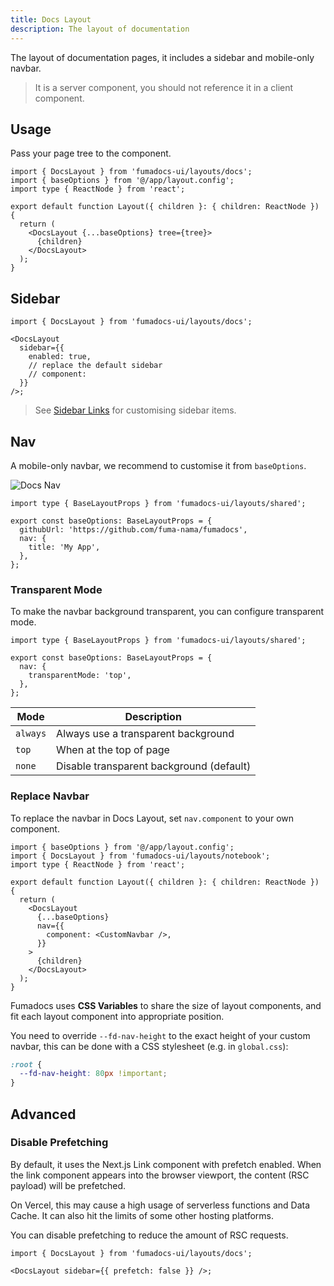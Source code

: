 ```yaml
---
title: Docs Layout
description: The layout of documentation
---
```


The layout of documentation pages, it includes a sidebar and mobile-only navbar.

> It is a server component, you should not reference it in a client component.

## Usage

Pass your page tree to the component.

```tsx title="layout.tsx"
import { DocsLayout } from 'fumadocs-ui/layouts/docs';
import { baseOptions } from '@/app/layout.config';
import type { ReactNode } from 'react';

export default function Layout({ children }: { children: ReactNode }) {
  return (
    <DocsLayout {...baseOptions} tree={tree}>
      {children}
    </DocsLayout>
  );
}
```

<AutoTypeTable
  path="./content/docs/ui/props.ts"
  type="Omit<DocsLayoutProps, 'children' | 'disableThemeSwitch'>"
/>

## Sidebar

```tsx title="layout.tsx"
import { DocsLayout } from 'fumadocs-ui/layouts/docs';

<DocsLayout
  sidebar={{
    enabled: true,
    // replace the default sidebar
    // component:
  }}
/>;
```

> See [Sidebar Links](/docs/ui/navigation/sidebar) for customising sidebar items.

<AutoTypeTable path="./content/docs/ui/props.ts" name="SidebarProps" />

## Nav

A mobile-only navbar, we recommend to customise it from `baseOptions`.

<div className='max-w-[460px] mx-auto'>

![Docs Nav](/docs/docs-nav.png)

</div>

```tsx
import type { BaseLayoutProps } from 'fumadocs-ui/layouts/shared';

export const baseOptions: BaseLayoutProps = {
  githubUrl: 'https://github.com/fuma-nama/fumadocs',
  nav: {
    title: 'My App',
  },
};
```

<AutoTypeTable
  path="./content/docs/ui/props.ts"
  type="Omit<NavbarProps, 'children'>"
/>

### Transparent Mode

To make the navbar background transparent, you can configure transparent mode.

```tsx
import type { BaseLayoutProps } from 'fumadocs-ui/layouts/shared';

export const baseOptions: BaseLayoutProps = {
  nav: {
    transparentMode: 'top',
  },
};
```

| Mode     | Description                              |
| -------- | ---------------------------------------- |
| `always` | Always use a transparent background      |
| `top`    | When at the top of page                  |
| `none`   | Disable transparent background (default) |

### Replace Navbar

To replace the navbar in Docs Layout, set `nav.component` to your own component.

```tsx title="layout.tsx"
import { baseOptions } from '@/app/layout.config';
import { DocsLayout } from 'fumadocs-ui/layouts/notebook';
import type { ReactNode } from 'react';

export default function Layout({ children }: { children: ReactNode }) {
  return (
    <DocsLayout
      {...baseOptions}
      nav={{
        component: <CustomNavbar />,
      }}
    >
      {children}
    </DocsLayout>
  );
}
```

Fumadocs uses **CSS Variables** to share the size of layout components, and fit each layout component into appropriate position.

You need to override `--fd-nav-height` to the exact height of your custom navbar, this can be done with a CSS stylesheet (e.g. in `global.css`):

```css
:root {
  --fd-nav-height: 80px !important;
}
```

## Advanced

### Disable Prefetching

By default, it uses the Next.js Link component with prefetch enabled.
When the link component appears into the browser viewport, the content (RSC payload) will be prefetched.

On Vercel, this may cause a high usage of serverless functions and Data Cache.
It can also hit the limits of some other hosting platforms.

You can disable prefetching to reduce the amount of RSC requests.

```tsx
import { DocsLayout } from 'fumadocs-ui/layouts/docs';

<DocsLayout sidebar={{ prefetch: false }} />;
```
